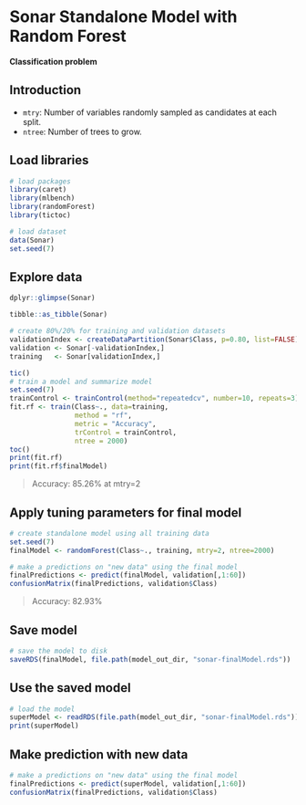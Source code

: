 # Sonar Standalone Model with Random Forest

**Classification problem**

## Introduction

* `mtry`: Number of variables randomly sampled as candidates at each split.
* `ntree`: Number of trees to grow.

## Load libraries

```r
# load packages
library(caret)
library(mlbench)
library(randomForest)
library(tictoc)

# load dataset
data(Sonar)
set.seed(7)
```

## Explore data

```r
dplyr::glimpse(Sonar)
```


```r
tibble::as_tibble(Sonar)
```


```r
# create 80%/20% for training and validation datasets
validationIndex <- createDataPartition(Sonar$Class, p=0.80, list=FALSE)
validation <- Sonar[-validationIndex,]
training   <- Sonar[validationIndex,]
```

```r
tic()
# train a model and summarize model
set.seed(7)
trainControl <- trainControl(method="repeatedcv", number=10, repeats=3)
fit.rf <- train(Class~., data=training, 
                method = "rf", 
                metric = "Accuracy", 
                trControl = trainControl, 
                ntree = 2000)
toc()
print(fit.rf)
print(fit.rf$finalModel)
```


> Accuracy: 85.26% at mtry=2

## Apply tuning parameters for final model

```r
# create standalone model using all training data
set.seed(7)
finalModel <- randomForest(Class~., training, mtry=2, ntree=2000)

# make a predictions on "new data" using the final model
finalPredictions <- predict(finalModel, validation[,1:60])
confusionMatrix(finalPredictions, validation$Class)
```

> Accuracy: 82.93%

## Save model

```r
# save the model to disk
saveRDS(finalModel, file.path(model_out_dir, "sonar-finalModel.rds"))
```

## Use the saved model

```r
# load the model
superModel <- readRDS(file.path(model_out_dir, "sonar-finalModel.rds"))
print(superModel)
```

## Make prediction with new data

```r
# make a predictions on "new data" using the final model
finalPredictions <- predict(superModel, validation[,1:60])
confusionMatrix(finalPredictions, validation$Class)
```

